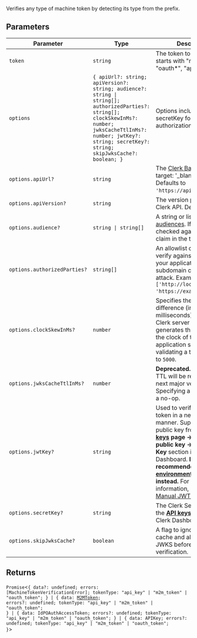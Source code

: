 Verifies any type of machine token by detecting its type from the prefix.

## Parameters

| Parameter                    | Type                                                                                                                                                                                                                                   | Description                                                                                                                                                                                                                                                                                                                                                                                                                                                                         |
| ---------------------------- | -------------------------------------------------------------------------------------------------------------------------------------------------------------------------------------------------------------------------------------- | ----------------------------------------------------------------------------------------------------------------------------------------------------------------------------------------------------------------------------------------------------------------------------------------------------------------------------------------------------------------------------------------------------------------------------------------------------------------------------------- |
| `token`                      | `string`                                                                                                                                                                                                                               | The token to verify (e.g. starts with "m2m*", "oauth*", "api*key*", etc.)                                                                                                                                                                                                                                                                                                                                                                                                           |
| `options`                    | <code>\{ apiUrl?: string; apiVersion?: string; audience?: string \| string[]; authorizedParties?: string[]; clockSkewInMs?: number; jwksCacheTtlInMs?: number; jwtKey?: string; secretKey?: string; skipJwksCache?: boolean; \}</code> | Options including secretKey for BAPI authorization                                                                                                                                                                                                                                                                                                                                                                                                                                  |
| `options.apiUrl?`            | `string`                                                                                                                                                                                                                               | The [Clerk Backend API](/docs/reference/backend-api){{ target: '_blank' }} endpoint. Defaults to `'https://api.clerk.com'`.                                                                                                                                                                                                                                                                                                                                                         |
| `options.apiVersion?`        | `string`                                                                                                                                                                                                                               | The version passed to the Clerk API. Defaults to `'v1'`.                                                                                                                                                                                                                                                                                                                                                                                                                            |
| `options.audience?`          | <code>string \| string[]</code>                                                                                                                                                                                                        | A string or list of [audiences](https://datatracker.ietf.org/doc/html/rfc7519#section-4.1.3). If passed, it is checked against the `aud` claim in the token.                                                                                                                                                                                                                                                                                                                        |
| `options.authorizedParties?` | <code>string[]</code>                                                                                                                                                                                                                  | An allowlist of origins to verify against, to protect your application from the subdomain cookie leaking attack. Example: `['http://localhost:3000', 'https://example.com']`.                                                                                                                                                                                                                                                                                                       |
| `options.clockSkewInMs?`     | `number`                                                                                                                                                                                                                               | Specifies the allowed time difference (in milliseconds) between the Clerk server (which generates the token) and the clock of the user's application server when validating a token. Defaults to `5000`.                                                                                                                                                                                                                                                                            |
| `options.jwksCacheTtlInMs?`  | `number`                                                                                                                                                                                                                               | **Deprecated.** This cache TTL will be removed in the next major version. Specifying a cache TTL is a no-op.                                                                                                                                                                                                                                                                                                                                                                        |
| `options.jwtKey?`            | `string`                                                                                                                                                                                                                               | Used to verify the session token in a networkless manner. Supply the PEM public key from the **[**API keys**](https://dashboard.clerk.com/last-active?path=api-keys) page -> Show JWT public key -> PEM Public Key** section in the Clerk Dashboard. **It's recommended to use [the environment variable](/docs/guides/development/clerk-environment-variables) instead.** For more information, refer to [Manual JWT verification](/docs/guides/sessions/manual-jwt-verification). |
| `options.secretKey?`         | `string`                                                                                                                                                                                                                               | The Clerk Secret Key from the [**API keys**](https://dashboard.clerk.com/last-active?path=api-keys) page in the Clerk Dashboard.                                                                                                                                                                                                                                                                                                                                                    |
| `options.skipJwksCache?`     | `boolean`                                                                                                                                                                                                                              | A flag to ignore the JWKS cache and always fetch JWKS before each JWT verification.                                                                                                                                                                                                                                                                                                                                                                                                 |

## Returns

`Promise`\<<code>\{ data?: undefined; errors: \[MachineTokenVerificationError\]; tokenType: "api_key" \| "m2m_token" \| "oauth_token"; \} \| \{ data: [M2MToken](m2-m-token.mdx); errors?: undefined; tokenType: "api_key" \| "m2m_token" \| "oauth_token"; \} \| \{ data: IdPOAuthAccessToken; errors?: undefined; tokenType: "api_key" \| "m2m_token" \| "oauth_token"; \} \| \{ data: APIKey; errors?: undefined; tokenType: "api_key" \| "m2m_token" \| "oauth_token"; \}</code>\>

